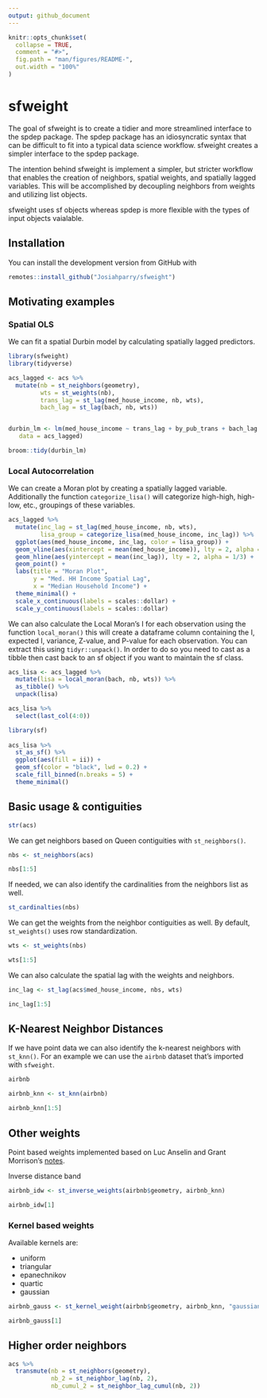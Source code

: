 ```yaml
---
output: github_document
---
```


<!-- README.md is generated from README.Rmd. Please edit that file -->

```r
knitr::opts_chunk$set(
  collapse = TRUE,
  comment = "#>",
  fig.path = "man/figures/README-",
  out.width = "100%"
)
```

# sfweight

<!-- badges: start -->
<!-- badges: end -->

The goal of sfweight is to create a tidier and more streamlined interface to the spdep package. The spdep package has an idiosyncratic syntax that can be difficult to fit into a typical data science workflow. sfweight creates a simpler interface to the spdep package. 

The intention behind sfweight is implement a simpler, but stricter workflow that enables the creation of neighbors, spatial weights, and spatially lagged variables. This will be accomplished by decoupling neighbors from weights and utilizing list objects.

sfweight uses sf objects whereas spdep is more flexible with the types of input objects vaialable. 

## Installation

You can install the development version from GitHub with 
```r
remotes::install_github("Josiahparry/sfweight")
```


## Motivating examples

### Spatial OLS

We can fit a spatial Durbin model by calculating spatially lagged predictors. 

```r
library(sfweight)
library(tidyverse)

acs_lagged <- acs %>% 
  mutate(nb = st_neighbors(geometry),
         wts = st_weights(nb),
         trans_lag = st_lag(med_house_income, nb, wts),
         bach_lag = st_lag(bach, nb, wts))


durbin_lm <- lm(med_house_income ~ trans_lag + by_pub_trans + bach_lag + bach, 
   data = acs_lagged)

broom::tidy(durbin_lm)
```

### Local Autocorrelation

We can create a Moran plot by creating a spatially lagged variable. Additionally the function `categorize_lisa()` will categorize high-high, high-low, etc., groupings of these variables.

```r
acs_lagged %>% 
  mutate(inc_lag = st_lag(med_house_income, nb, wts),
         lisa_group = categorize_lisa(med_house_income, inc_lag)) %>% 
  ggplot(aes(med_house_income, inc_lag, color = lisa_group)) +
  geom_vline(aes(xintercept = mean(med_house_income)), lty = 2, alpha = 1/3) +
  geom_hline(aes(yintercept = mean(inc_lag)), lty = 2, alpha = 1/3) + 
  geom_point() +
  labs(title = "Moran Plot",
       y = "Med. HH Income Spatial Lag",
       x = "Median Household Income") +
  theme_minimal() +
  scale_x_continuous(labels = scales::dollar) + 
  scale_y_continuous(labels = scales::dollar)
```


We can also calculate the Local  Moran's I for each observation using the function `local_moran()` this will create a dataframe column containing the I, expected I, variance, Z-value, and P-value for each observation. You can extract this using `tidyr::unpack()`. In order to do so you need to cast as a tibble then cast back to an sf object if you want to maintain the sf class. 


```r
acs_lisa <- acs_lagged %>% 
  mutate(lisa = local_moran(bach, nb, wts)) %>% 
  as_tibble() %>% 
  unpack(lisa) 

acs_lisa %>% 
  select(last_col(4:0))
```



```r
library(sf)
 
acs_lisa %>% 
  st_as_sf() %>% 
  ggplot(aes(fill = ii)) + 
  geom_sf(color = "black", lwd = 0.2) +
  scale_fill_binned(n.breaks = 5) + 
  theme_minimal()
```

## Basic usage & contiguities

```r
str(acs)
```

We can get neighbors based on Queen contiguities with `st_neighbors()`.


```r
nbs <- st_neighbors(acs)

nbs[1:5]
```

If needed, we can also identify the cardinalities from the neighbors list as well. 

```r
st_cardinalties(nbs)
```


We can get the weights from the neighbor contiguities as well. By default, `st_weights()` uses row standardization. 

```r
wts <- st_weights(nbs)

wts[1:5]
```

We can also calculate the spatial lag with the weights and neighbors. 

```r
inc_lag <- st_lag(acs$med_house_income, nbs, wts)

inc_lag[1:5]
```


## K-Nearest Neighbor Distances

If we have point data we can also identify the k-nearest neighbors with `st_knn()`. For an example we can use the `airbnb` dataset that's imported with `sfweight`. 

```r
airbnb
```

```r
airbnb_knn <- st_knn(airbnb)

airbnb_knn[1:5]
```

## Other weights

Point based weights implemented based on Luc Anselin and Grant Morrison's [notes](https://spatialanalysis.github.io/lab_tutorials/Spatial_Weights_as_Distance_Functions.html#kernal-weights). 

Inverse distance band

```r
airbnb_idw <- st_inverse_weights(airbnb$geometry, airbnb_knn)

airbnb_idw[1]
```

### Kernel based weights


Available kernels are:

- uniform
- triangular
- epanechnikov
- quartic
- gaussian

```r
airbnb_gauss <- st_kernel_weight(airbnb$geometry, airbnb_knn, "gaussian")

airbnb_gauss[1]
```


## Higher order neighbors 

```r
acs %>% 
  transmute(nb = st_neighbors(geometry),
            nb_2 = st_neighbor_lag(nb, 2),
            nb_cumul_2 = st_neighbor_lag_cumul(nb, 2))
```


